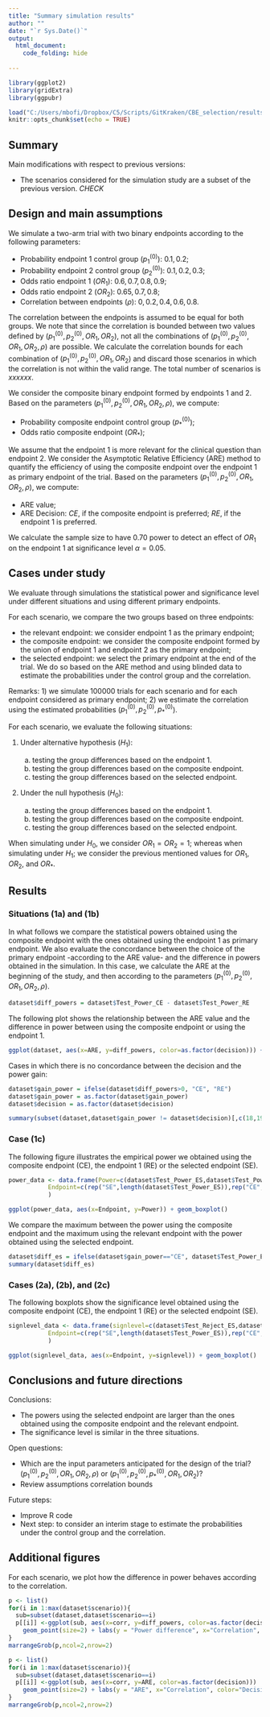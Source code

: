 ---
title: "Summary simulation results"
author: ""
date: "`r Sys.Date()`"
output: 
  html_document:
    code_folding: hide
    
---

```{r setup, include=FALSE}
library(ggplot2)
library(gridExtra)
library(ggpubr)

load("C:/Users/mbofi/Dropbox/C5/Scripts/GitKraken/CBE_selection/results/results_decision_H0.RData")
knitr::opts_chunk$set(echo = TRUE) 

```

## Summary

Main modifications with respect to previous versions:

  - The scenarios considered for the simulation study are a subset of the previous version. *CHECK*


## Design and main assumptions

We simulate a two-arm trial with two binary endpoints according to the following parameters:

  - Probability endpoint 1 control group ($p_1^{(0)}$): $0.1, 0.2$;
  - Probability endpoint 2 control group ($p_2^{(0)}$): $0.1, 0.2, 0.3$;
  - Odds ratio endpoint 1 ($OR_1$): $0.6, 0.7, 0.8, 0.9$;
  - Odds ratio endpoint 2 ($OR_2$): $0.65, 0.7, 0.8$;
  - Correlation between endpoints ($\rho$): $0, 0.2, 0.4, 0.6, 0.8$.  

The correlation between the endpoints is assumed to be equal for both groups. We note that since the correlation is bounded between two values defined by ($p_1^{(0)},p_2^{(0)},OR_1,OR_2$), not all the combinations of  ($p_1^{(0)},p_2^{(0)},OR_1,OR_2,\rho$)  are possible. We calculate the correlation bounds for each combination of ($p_1^{(0)},p_2^{(0)},OR_1,OR_2$) and discard those scenarios in which the correlation is not within the valid range. The total number of scenarios is $xxxxxx$.

We consider the composite binary endpoint formed by endpoints 1 and 2. 
Based on the parameters ($p_1^{(0)},p_2^{(0)},OR_1,OR_2,\rho$), we compute:

  - Probability composite endpoint control group ($p_*^{(0)}$);
  - Odds ratio composite endpoint ($OR_*$);
  
  
We assume that the endpoint 1 is more relevant for the clinical question than endpoint 2.
We consider the Asymptotic Relative Efficiency (ARE) method to quantify the efficiency of using the composite endpoint over the endpoint 1 as primary endpoint of the trial. Based on the parameters ($p_1^{(0)},p_2^{(0)},OR_1,OR_2,\rho$), we compute:

  - ARE value;
  - ARE Decision: *CE*, if the composite endpoint is preferred; *RE*, if the endpoint 1 is preferred.


We calculate the sample size to have $0.70$ power to detect an effect of $OR_1$ on the endpoint 1 at significance level $\alpha = 0.05$.

<!-- The sample size is assumed to be equal for both groups $n^{(0)} = n^{(1)} = 500$, and the  significance level is $\alpha=0.025$. -->

## Cases under study

We evaluate through simulations the statistical power and significance level under different situations and using different primary endpoints.

For each scenario, we compare the two groups based on three endpoints:

  - the relevant endpoint: we consider endpoint 1 as the primary endpoint;
  - the composite endpoint: we consider the composite endpoint formed by the union of endpoint 1 and endpoint 2 as the primary endpoint;
  - the selected endpoint: we select the primary endpoint at the end of the trial. We do so based on the ARE method and using blinded data to estimate the probabilities under the control group and the correlation. 
  
Remarks: 
1) we simulate $100000$ trials for each scenario and for each endpoint considered as primary endpoint; 
2) we estimate the correlation using the estimated probabilities ($p_1^{(0)},p_2^{(0)},p_*^{(0)}$).
<!-- under the control group.   -->

For each scenario, we evaluate the following situations:

  1. Under alternative hypothesis ($H_1$):
  
      a. testing the group differences based on the endpoint 1.
      b. testing the group differences based on the composite endpoint.
      <!-- c. we select the primary endpoint at the end of the trial. We do so using the ARE method and using blinded data to estimate the probabilities under the control group and the correlation. -->
      c. testing the group differences based on the selected endpoint.
  
  2. Under the null hypothesis ($H_0$): 
  
      a. testing the group differences based on the endpoint 1.
      b. testing the group differences based on the composite endpoint.
      <!-- c. we select the primary endpoint at the end of the trial. We do so using the ARE method and using blinded data to estimate the probabilities under the control group and the correlation. -->
      c. testing the group differences based on the selected endpoint.

<!-- In the following situations, we select the primary endpoint at the end of the trial. We do so using the ARE method and using blinded data to estimate the probabilities under the control group and the correlation. -->

  <!-- 3. Under the null hypothesis ($H_0$) and:  -->

  <!--       a. testing the group differences based on the endpoint chosen using the ARE method (and based on blinded data) -->

  <!-- 4. Under the null hypothesis ($H_0$) and:  -->

  <!--       a. testing the group differences based on the endpoint chosen using the ARE method (and based on blinded data) -->


When simulating under $H_0$, we consider $OR_1=OR_2=1$; whereas when simulating under $H_1$; we consider the previous mentioned values for $OR_1$, $OR_2$, and $OR_*$.

## Results

### Situations (1a) and (1b)

In what follows we compare the statistical powers obtained using the composite endpoint with the ones obtained using the endpoint 1 as  primary endpoint. We also evaluate the concordance between the choice of the primary endpoint
<!-- decision between using the composite endpoint or the endpoint 1  -->
-according to the ARE value- and the difference in powers obtained in the simulation.  In this case, we calculate the ARE at the beginning of the study, and then according to the parameters ($p_1^{(0)},p_2^{(0)},OR_1,OR_2,\rho$).

```{r} 
dataset$diff_powers = dataset$Test_Power_CE - dataset$Test_Power_RE 
```

The following plot shows the relationship between the ARE value and the difference in power between using the composite endpoint or using the endpoint 1. 
```{r}
ggplot(dataset, aes(x=ARE, y=diff_powers, color=as.factor(decision))) + geom_point(size=2) + labs(y = "Difference in power (Power CE - Power RE)", x="ARE", color="Decision")
```

Cases in which there is no concordance between the decision and the power gain: 
```{r}
dataset$gain_power = ifelse(dataset$diff_powers>0, "CE", "RE")
dataset$gain_power = as.factor(dataset$gain_power)
dataset$decision = as.factor(dataset$decision)

summary(subset(dataset,dataset$gain_power != dataset$decision)[,c(18,19,20,21,26)])
```

### Case (1c) 

The following figure illustrates the empirical power we obtained using the composite endpoint (CE), the endpoint 1 (RE) or the selected endpoint (SE). 
```{r, warning=F}
power_data <- data.frame(Power=c(dataset$Test_Power_ES,dataset$Test_Power_CE,dataset$Test_Power_RE),
           Endpoint=c(rep("SE",length(dataset$Test_Power_ES)),rep("CE",length(dataset$Test_Power_CE)),rep("RE",length(dataset$Test_Power_RE)))
           )

ggplot(power_data, aes(x=Endpoint, y=Power)) + geom_boxplot() 
```

We compare the maximum between the power using the composite endpoint and the maximum using the relevant endpoint with the power obtained using the selected endpoint.

```{r warning=FALSE}

dataset$diff_es = ifelse(dataset$gain_power=="CE", dataset$Test_Power_ES-dataset$Test_Power_CE,dataset$Test_Power_ES-dataset$Test_Power_RE)
summary(dataset$diff_es)
```



### Cases (2a), (2b), and (2c) 


The following boxplots show the significance level obtained using the composite endpoint (CE), the endpoint 1 (RE) or the selected endpoint (SE). 
```{r, warning=F}
signlevel_data <- data.frame(signlevel=c(dataset$Test_Reject_ES,dataset$Test_Reject_CE,dataset$Test_Reject_RE),
           Endpoint=c(rep("SE",length(dataset$Test_Power_ES)),rep("CE",length(dataset$Test_Power_CE)),rep("RE",length(dataset$Test_Power_RE)))
           )

ggplot(signlevel_data, aes(x=Endpoint, y=signlevel)) + geom_boxplot()
```



## Conclusions and future directions

Conclusions:

  - The powers using the selected endpoint are larger than the ones obtained using the composite endpoint and the relevant endpoint.
  - The significance level is similar in the three situations.

Open questions:

  - Which are the input parameters anticipated for the design of the trial? ($p_1^{(0)},p_2^{(0)},OR_1,OR_2,\rho$) or ($p_1^{(0)},p_2^{(0)},p_*^{(0)},OR_1,OR_2$)?
  - Review assumptions correlation bounds

Future steps: 

  - Improve R code
  - Next step: to consider an interim stage to estimate the probabilities under the control group and the correlation.


## Additional figures

For each scenario, we plot how the difference in power behaves according to the correlation.
```{r}
p <- list()
for(i in 1:max(dataset$scenario)){
  sub=subset(dataset,dataset$scenario==i)
  p[[i]] <-ggplot(sub, aes(x=corr, y=diff_powers, color=as.factor(decision)))  +
    geom_point(size=2) + labs(y = "Power difference", x="Correlation", color="Decision") + coord_cartesian(ylim = c(-0.25, 0.75))
}
marrangeGrob(p,ncol=2,nrow=2)
```

```{r}
p <- list()
for(i in 1:max(dataset$scenario)){
  sub=subset(dataset,dataset$scenario==i)
  p[[i]] <-ggplot(sub, aes(x=corr, y=ARE, color=as.factor(decision)))  +
    geom_point(size=2) + labs(y = "ARE", x="Correlation", color="Decision") + coord_cartesian(ylim = c(-0, 5))
}
marrangeGrob(p,ncol=2,nrow=2)
```


